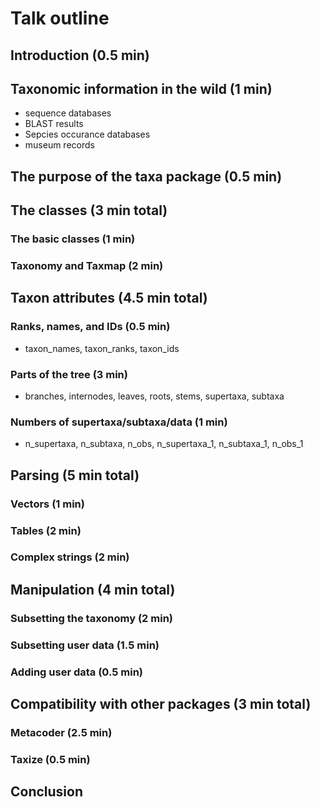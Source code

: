 # Talk outline

## Introduction (0.5 min)


## Taxonomic information in the wild (1 min)

* sequence databases
* BLAST results
* Sepcies occurance databases
* museum records


## The purpose of the taxa package (0.5 min)


## The classes (3 min total)

### The basic classes (1 min)

### Taxonomy and Taxmap (2 min)


## Taxon attributes (4.5 min total)

### Ranks, names, and IDs (0.5 min)

* taxon_names, taxon_ranks, taxon_ids

### Parts of the tree (3 min)

* branches, internodes, leaves, roots, stems, supertaxa, subtaxa

### Numbers of supertaxa/subtaxa/data (1 min)

* n_supertaxa, n_subtaxa, n_obs, n_supertaxa_1, n_subtaxa_1, n_obs_1 


## Parsing (5 min total)

### Vectors (1 min)

### Tables (2 min)

### Complex strings (2 min)


## Manipulation (4 min total)

### Subsetting the taxonomy (2 min)

### Subsetting user data (1.5 min)

### Adding user data (0.5 min)


## Compatibility with other packages (3 min total)

### Metacoder (2.5 min)

### Taxize (0.5 min)



## Conclusion


